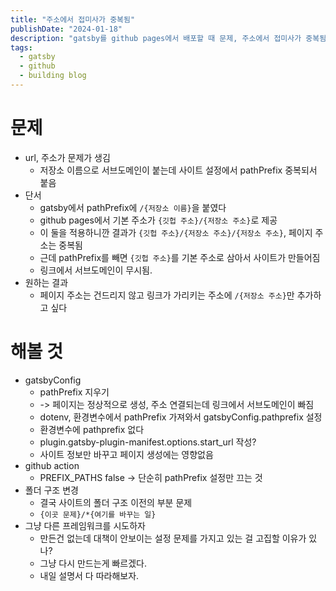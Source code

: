 ```yaml
---
title: "주소에서 접미사가 중복됨"
publishDate: "2024-01-18"
description: "gatsby를 github pages에서 배포할 때 문제, 주소에서 접미사가 중복됨, 해결책은 못 찾고 대신 차선책으로 astro로 옮기게 됨"
tags:
  - gatsby
  - github
  - building blog 
---
```



#  문제
- url, 주소가 문제가 생김
  - 저장소 이름으로 서브도메인이 붙는데 사이트 설정에서 pathPrefix 중복되서 붙음
- 단서
  - gatsby에서 pathPrefix에 `/{저장소 이름}`을 붙였다
  - github pages에서 기본 주소가 `{깃헙 주소}/{저장소 주소}`로 제공
  - 이 둘을 적용하니깐 결과가 `{깃헙 주소}/{저장소 주소}/{저장소 주소}`, 페이지 주소는 중복됨
  - 근데 pathPrefix를 빼면 `{깃헙 주소}`를 기본 주소로 삼아서 사이트가 만들어짐
  - 링크에서 서브도메인이 무시됨.
- 원하는 결과
  - 페이지 주소는 건드리지 않고 링크가 가리키는 주소에 `/{저장소 주소}`만 추가하고 싶다
#  해볼 것
- gatsbyConfig
  - pathPrefix 지우기
  - -> 페이지는 정상적으로 생성, 주소 연결되는데 링크에서 서브도메인이 빠짐
  - dotenv, 환경변수에서 pathPrefix 가져와서 gatsbyConfig.pathprefix 설정
  - 환경변수에 pathprefix 없다
  - plugin.gatsby-plugin-manifest.options.start_url 작성?
  - 사이트 정보만 바꾸고 페이지 생성에는 영향없음
- github action
  - PREFIX_PATHS false -> 단순히 pathPrefix 설정만 끄는 것
- 폴더 구조 변경
  - 결국 사이트의 폴더 구조 이전의 부분 문제
  - `{이곳 문제}/*{여기를 바꾸는 일}`
- 그냥 다른 프레임워크를 시도하자
  - 만든건 없는데 대책이 안보이는 설정 문제를 가지고 있는 걸 고집할 이유가 있나?
  - 그냥 다시 만드는게 빠르겠다.
  - 내일 설명서 다 따라해보자.
